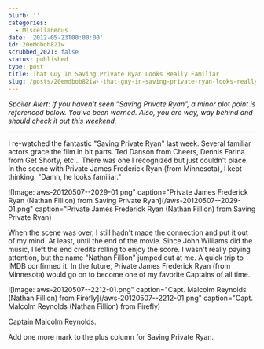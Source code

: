 ```yaml
---
blurb: ''
categories:
  - Miscellaneous
date: '2012-05-23T00:00:00'
id: 20eMdbob82Iw
scrubbed_2021: false
status: published
type: post
title: That Guy In Saving Private Ryan Looks Really Familiar
slug: /posts/20emdbob82iw--that-guy-in-saving-private-ryan-looks-really-familiar
---
```


*Spoiler Alert: If you haven't seen "Saving Private Ryan", a minor plot point is referenced below. You've been warned. Also, you are way, way behind and should check it out this weekend.*

---


I re-watched the fantastic "Saving Private Ryan" last week. Several familiar actors grace the film in bit parts. Ted Danson from Cheers, Dennis Farina from Get Shorty, etc... There was one I recognized but just couldn't place. In the scene with Private James Frederick Ryan (from Minnesota), I kept thinking, "Damn, he looks familiar." 

![Image: aws-20120507--2029-01.png" caption="Private James Frederick Ryan (Nathan Fillion) from Saving Private Ryan](/aws-20120507--2029-01.png" caption="Private James Frederick Ryan (Nathan Fillion) from Saving Private Ryan)

When the scene was over, I still hadn't made the connection and put it out of my mind. At least, until the end of the movie. Since John Williams did the music, I left the end credits rolling to enjoy the score. I wasn't really paying attention, but the name "Nathan Fillion" jumped out at me. A quick trip to IMDB confirmed it. In the future, Private James Frederick Ryan (from Minnesota) would go on to become one of my favorite Captains of all time.

![Image: aws-20120507--2212-01.png" caption="Capt. Malcolm Reynolds (Nathan Fillion) from Firefly](/aws-20120507--2212-01.png" caption="Capt. Malcolm Reynolds (Nathan Fillion) from Firefly)

Captain Malcolm Reynolds. 

Add one more mark to the plus column for Saving Private Ryan.
